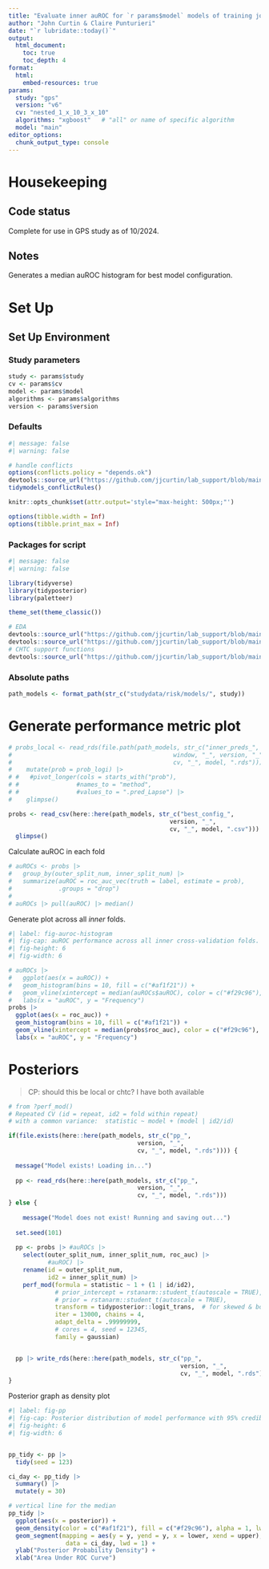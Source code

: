```yaml
---
title: "Evaluate inner auROC for `r params$model` models of training jobs from CHTC for `r params$study` study with version `r params$version` using `r params$cv` CV"
author: "John Curtin & Claire Punturieri"
date: "`r lubridate::today()`"
output: 
  html_document:
    toc: true 
    toc_depth: 4
format:
  html:
    embed-resources: true
params:
  study: "gps"
  version: "v6"
  cv: "nested_1_x_10_3_x_10"
  algorithms: "xgboost"   # "all" or name of specific algorithm
  model: "main"
editor_options: 
  chunk_output_type: console
---
```


# Housekeeping

## Code status

Complete for use in GPS study as of 10/2024.

## Notes

Generates a median auROC histogram for best model configuration.

# Set Up

## Set Up Environment

### Study parameters
```r
study <- params$study
cv <- params$cv
model <- params$model
algorithms <- params$algorithms
version <- params$version
```

### Defaults
```r
#| message: false
#| warning: false

# handle conflicts
options(conflicts.policy = "depends.ok")
devtools::source_url("https://github.com/jjcurtin/lab_support/blob/main/fun_ml.R?raw=true")
tidymodels_conflictRules()

knitr::opts_chunk$set(attr.output='style="max-height: 500px;"')

options(tibble.width = Inf)
options(tibble.print_max = Inf)
```

### Packages for script
```r
#| message: false
#| warning: false

library(tidyverse)
library(tidyposterior)
library(paletteer)

theme_set(theme_classic())

# EDA
devtools::source_url("https://github.com/jjcurtin/lab_support/blob/main/fun_eda.R?raw=true")
devtools::source_url("https://github.com/jjcurtin/lab_support/blob/main/format_path.R?raw=true")
# CHTC support functions
devtools::source_url("https://github.com/jjcurtin/lab_support/blob/main/chtc/static_files/fun_chtc.R?raw=true")
```


### Absolute paths
```r
path_models <- format_path(str_c("studydata/risk/models/", study))
```

# Generate performance metric plot

```r
# probs_local <- read_rds(file.path(path_models, str_c("inner_preds_", 
#                                             window, "_", version, "_", 
#                                             cv, "_", model, ".rds"))) |>
#    mutate(prob = prob_logi) |> 
# #   #pivot_longer(cols = starts_with("prob"), 
# #                #names_to = "method", 
# #                #values_to = ".pred_Lapse") |>
#    glimpse()

probs <- read_csv(here::here(path_models, str_c("best_config_",
                                             version, "_",
                                             cv, "_", model, ".csv"))) |> 
  glimpse()
```

Calculate auROC in each fold
```r
# auROCs <- probs |>
#   group_by(outer_split_num, inner_split_num) |>
#   summarize(auROC = roc_auc_vec(truth = label, estimate = prob),
#             .groups = "drop")
# 
# auROCs |> pull(auROC) |> median()
```


Generate plot across all *inner* folds.
```r
#| label: fig-auroc-histogram
#| fig-cap: auROC performance across all inner cross-validation folds.
#| fig-height: 6
#| fig-width: 6

# auROCs |> 
#   ggplot(aes(x = auROC)) +
#   geom_histogram(bins = 10, fill = c("#af1f21")) +
#   geom_vline(xintercept = median(auROCs$auROC), color = c("#f29c96"), lwd = 1, linetype="longdash") +
#   labs(x = "auROC", y = "Frequency")
probs |> 
  ggplot(aes(x = roc_auc)) +
  geom_histogram(bins = 10, fill = c("#af1f21")) +
  geom_vline(xintercept = median(probs$roc_auc), color = c("#f29c96"), lwd = 1, linetype="longdash") +
  labs(x = "auROC", y = "Frequency")
```

# Posteriors
> CP: should this be local or chtc? I have both available

```r
# from ?perf_mod()
# Repeated CV (id = repeat, id2 = fold within repeat)
# with a common variance:  statistic ~ model + (model | id2/id)

if(file.exists(here::here(path_models, str_c("pp_",
                                    version, "_",
                                    cv, "_", model, ".rds")))) {
  
  message("Model exists! Loading in...")
  
  pp <- read_rds(here::here(path_models, str_c("pp_",
                                    version, "_",
                                    cv, "_", model, ".rds")))
} else {
  
    message("Model does not exist! Running and saving out...")
  
  set.seed(101)
  
  pp <- probs |> #auROCs |>
    select(outer_split_num, inner_split_num, roc_auc) |> 
           #auROC) |> 
    rename(id = outer_split_num,
           id2 = inner_split_num) |> 
    perf_mod(formula = statistic ~ 1 + (1 | id/id2),
             # prior_intercept = rstanarm::student_t(autoscale = TRUE),
             # prior = rstanarm::student_t(autoscale = TRUE),
             transform = tidyposterior::logit_trans,  # for skewed & bounded AUC
             iter = 13000, chains = 4,
             adapt_delta = .99999999,
             # cores = 4, seed = 12345,
             family = gaussian)  


  pp |> write_rds(here::here(path_models, str_c("pp_",
                                                version, "_",
                                                cv, "_", model, ".rds")))
}
```

Posterior graph as density plot
```r
#| label: fig-pp
#| fig-cap: Posterior distribution of model performance with 95% credible interval.
#| fig-height: 6
#| fig-width: 6


pp_tidy <- pp |> 
  tidy(seed = 123)

ci_day <- pp_tidy |> 
  summary() |> 
  mutate(y = 30)

# vertical line for the median
pp_tidy |> 
  ggplot(aes(x = posterior)) + 
  geom_density(color = c("#af1f21"), fill = c("#f29c96"), alpha = 1, lwd = .8) +
  geom_segment(mapping = aes(y = y, yend = y, x = lower, xend = upper), color = c("#af1f21"),
                data = ci_day, lwd = 1) +
  ylab("Posterior Probability Density") +
  xlab("Area Under ROC Curve")
```







